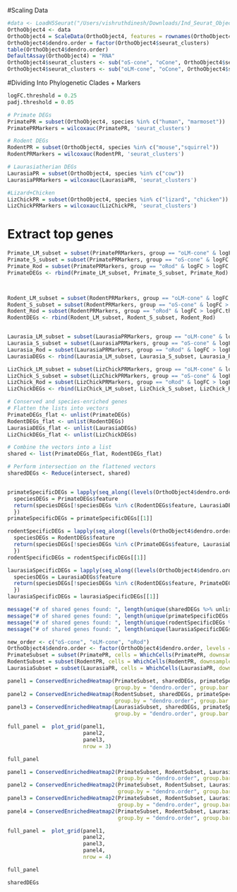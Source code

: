 #Scaling Data
```r
#data <- LoadH5Seurat("/Users/vishruthdinesh/Downloads/Ind_Seurat_Objects/CleanIntegratedObject.h5seurat")
OrthoObject4 <- data
OrthoObject4 = ScaleData(OrthoObject4, features = rownames(OrthoObject4))
OrthoObject4$dendro.order = factor(OrthoObject4$seurat_clusters)
table(OrthoObject4$dendro.order)
DefaultAssay(OrthoObject4) = "RNA"
OrthoObject4$seurat_clusters <- sub("oS-cone", "oCone", OrthoObject4$seurat_clusters)
OrthoObject4$seurat_clusters <- sub("oLM-cone", "oCone", OrthoObject4$seurat_clusters)


```

#Dividing Into Phylogenetic Clades + Markers
```r
logFC.threshold = 0.25
padj.threshold = 0.05

# Primate DEGs
PrimatePR = subset(OrthoObject4, species %in% c("human", "marmoset"))
PrimatePRMarkers = wilcoxauc(PrimatePR, 'seurat_clusters')

# Rodent DEGs
RodentPR = subset(OrthoObject4, species %in% c("mouse","squirrel"))
RodentPRMarkers = wilcoxauc(RodentPR, 'seurat_clusters')

# Laurasiatherian DEGs
LaurasiaPR = subset(OrthoObject4, species %in% c("cow"))
LaurasiaPRMarkers = wilcoxauc(LaurasiaPR, 'seurat_clusters')

#Lizard+Chicken
LizChickPR = subset(OrthoObject4, species %in% c("lizard", "chicken"))
LizChickPRMarkers = wilcoxauc(LizChickPR, 'seurat_clusters')
```
# Extract top genes
```r
Primate_LM_subset = subset(PrimatePRMarkers, group == "oLM-cone" & logFC > logFC.threshold & padj < padj.threshold) %>% arrange(padj)
Primate_S_subset = subset(PrimatePRMarkers, group == "oS-cone" & logFC > logFC.threshold & padj < padj.threshold) %>% arrange(padj)
Primate_Rod = subset(PrimatePRMarkers, group == "oRod" & logFC > logFC.threshold & padj < padj.threshold) %>% arrange(padj)
PrimateDEGs <- rbind(Primate_LM_subset, Primate_S_subset, Primate_Rod)



Rodent_LM_subset = subset(RodentPRMarkers, group == "oLM-cone" & logFC > logFC.threshold & padj < padj.threshold) %>% arrange(padj)
Rodent_S_subset = subset(RodentPRMarkers, group == "oS-cone" & logFC > logFC.threshold & padj < padj.threshold) %>% arrange(padj)
Rodent_Rod = subset(RodentPRMarkers, group == "oRod" & logFC > logFC.threshold & padj < padj.threshold) %>% arrange(padj)
RodentDEGs <- rbind(Rodent_LM_subset, Rodent_S_subset, Rodent_Rod)


Laurasia_LM_subset = subset(LaurasiaPRMarkers, group == "oLM-cone" & logFC > logFC.threshold & padj < padj.threshold) %>% arrange(padj)
Laurasia_S_subset = subset(LaurasiaPRMarkers, group == "oS-cone" & logFC > logFC.threshold & padj < padj.threshold) %>% arrange(padj)
Laurasia_Rod = subset(LaurasiaPRMarkers, group == "oRod" & logFC > logFC.threshold & padj < padj.threshold) %>% arrange(padj)
LaurasiaDEGs <- rbind(Laurasia_LM_subset, Laurasia_S_subset, Laurasia_Rod)

LizChick_LM_subset = subset(LizChickPRMarkers, group == "oLM-cone" & logFC > logFC.threshold & padj < padj.threshold) %>% arrange(padj)
LizChick_S_subset = subset(LizChickPRMarkers, group == "oS-cone" & logFC > logFC.threshold & padj < padj.threshold) %>% arrange(padj)
LizChick_Rod = subset(LizChickPRMarkers, group == "oRod" & logFC > logFC.threshold & padj < padj.threshold) %>% arrange(padj)
LizChickDEGs <- rbind(LizChick_LM_subset, LizChick_S_subset, LizChick_Rod)

# Conserved and species-enriched genes
# Flatten the lists into vectors
PrimateDEGs_flat <- unlist(PrimateDEGs)
RodentDEGs_flat <- unlist(RodentDEGs)
LaurasiaDEGs_flat <- unlist(LaurasiaDEGs)
LizChickDEGs_flat <- unlist(LizChickDEGs)

# Combine the vectors into a list
shared <- list(PrimateDEGs_flat, RodentDEGs_flat)

# Perform intersection on the flattened vectors
sharedDEGs <- Reduce(intersect, shared)


primateSpecificDEGs = lapply(seq_along((levels(OrthoObject4$dendro.order))), function(element){
  speciesDEGs = PrimateDEGs$feature
  return(speciesDEGs[!speciesDEGs %in% c(RodentDEGs$feature, LaurasiaDEGs$feature)])
  })
primateSpecificDEGs = primateSpecificDEGs[[1]]

rodentSpecificDEGs = lapply(seq_along((levels(OrthoObject4$dendro.order))), function(element){
  speciesDEGs = RodentDEGs$feature
  return(speciesDEGs[!speciesDEGs %in% c(PrimateDEGs$feature, LaurasiaDEGs$feature)])
  })
rodentSpecificDEGs = rodentSpecificDEGs[[1]]

laurasiaSpecificDEGs = lapply(seq_along((levels(OrthoObject4$dendro.order))), function(element){
  speciesDEGs = LaurasiaDEGs$feature
  return(speciesDEGs[!speciesDEGs %in% c(RodentDEGs$feature, PrimateDEGs$feature)])
  })
laurasiaSpecificDEGs = laurasiaSpecificDEGs[[1]]

message("# of shared genes found: ", length(unique(sharedDEGs %>% unlist)))
message("# of shared genes found: ", length(unique(primateSpecificDEGs %>% unlist)))
message("# of shared genes found: ", length(unique(rodentSpecificDEGs %>% unlist)))
message("# of shared genes found: ", length(unique(laurasiaSpecificDEGs %>% unlist)))
```

```r
new_order <- c("oS-cone", "oLM-cone", "oRod")
OrthoObject4$dendro.order <- factor(OrthoObject4$dendro.order, levels = new_order)
PrimateSubset = subset(PrimatePR, cells = WhichCells(PrimatePR, downsample = 50, seed = 12345))
RodentSubset = subset(RodentPR, cells = WhichCells(RodentPR, downsample = 50, seed = 12345))
LaurasiaSubset = subset(LaurasiaPR, cells = WhichCells(LaurasiaPR, downsample = 50, seed = 12345))

panel1 = ConservedEnrichedHeatmap(PrimateSubset, sharedDEGs, primateSpecificDEGs, rodentSpecificDEGs, laurasiaSpecificDEGs,
                                  group.by = "dendro.order", group.bar = FALSE,  draw.lines = TRUE)
panel2 = ConservedEnrichedHeatmap(RodentSubset, sharedDEGs, primateSpecificDEGs, rodentSpecificDEGs, laurasiaSpecificDEGs,
                                  group.by = "dendro.order", group.bar = FALSE,  draw.lines = TRUE)
panel3 = ConservedEnrichedHeatmap(LaurasiaSubset, sharedDEGs, primateSpecificDEGs, rodentSpecificDEGs, laurasiaSpecificDEGs,
                                  group.by = "dendro.order", group.bar = FALSE,  draw.lines = TRUE)

full_panel =  plot_grid(panel1, 
                        panel2, 
                        panel3, 
                        nrow = 3)

full_panel

```

```r
panel1 = ConservedEnrichedHeatmap2(PrimateSubset, RodentSubset, LaurasiaSubset, sharedDEGs,
                                   group.by = "dendro.order", group.bar = FALSE, draw.lines = FALSE, color = "magenta")
panel2 = ConservedEnrichedHeatmap2(PrimateSubset, RodentSubset, LaurasiaSubset, primateSpecificDEGs,
                                   group.by = "dendro.order", group.bar = FALSE, draw.lines = FALSE, color = "blue")
panel3 = ConservedEnrichedHeatmap2(PrimateSubset, RodentSubset, LaurasiaSubset, rodentSpecificDEGs,
                                   group.by = "dendro.order", group.bar = FALSE, draw.lines = FALSE, color = "turquoise3")
panel4 = ConservedEnrichedHeatmap2(PrimateSubset, RodentSubset, LaurasiaSubset, laurasiaSpecificDEGs,
                                   group.by = "dendro.order", group.bar = FALSE, draw.lines = FALSE, color = "orange")

full_panel =  plot_grid(panel1,
                        panel2,
                        panel3,
                        panel4,
                        nrow = 4)

full_panel
```


```r
sharedDEGs
```

